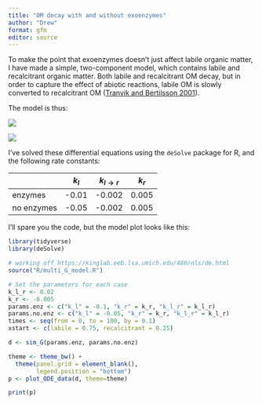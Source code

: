 ```yaml
---
title: "OM decay with and without exoenzymes"
author: "Drew"
format: gfm
editor: source
---
```


To make the point that exoenzymes doesn't just affect labile organic matter, I have made a simple, two-component model, which contains labile and recalcitrant organic matter. Both labile and recalcitrant OM decay, but in order to capture the effect of abiotic reactions, labile OM is slowly converted to recalcitrant OM ([Tranvik and Bertilsson 2001](https://onlinelibrary.wiley.com/doi/full/10.1046/j.1461-0248.2001.00245.x?casa_token=bPAvbpSsrowAAAAA%3Alg4u2CUXHlJGM0zy17ufH7Q-dG32LKE_l8B7H7Ed1IudfPYP0P1_KofEs2QkbdOdJ1A6LFC72Mooe5RG)). 

The model is thus:

![](https://latex.codecogs.com/svg.image?\frac{dG_l}{dt}&space;=&space;k_l&space;G_l&space;-&space;k_{l\rightarrow&space;r}G_l)

![](https://latex.codecogs.com/svg.image?\frac{dG_r}{dt}&space;=&space;k_rG_r&space;&plus;&space;k_{l\rightarrow&space;r}G_l)

I've solved these differential equations using the `deSolve` package for R, and the following rate constants:


 &nbsp; | $k_l$ | $k_{l \rightarrow r}$ | $k_r$
--|--|--|--
enzymes | -0.01 | -0.002 | 0.005
no enzymes | -0.05 | -0.002 | 0.005

I'll spare you the code, but the model plot looks like this:


```r
library(tidyverse)
library(deSolve)

# working off https://kinglab.eeb.lsa.umich.edu/480/nls/de.html
source("R/multi_G_model.R")

# Set the parameters for each case
k_l_r <- 0.02
k_r <- -0.005
params.enz <- c("k_l" = -0.1, "k_r" = k_r, "k_l_r" = k_l_r)
params.no.enz <- c("k_l" = -0.05, "k_r" = k_r, "k_l_r" = k_l_r)
times <- seq(from = 0, to = 100, by = 0.1)
xstart <- c(labile = 0.75, recalcitrant = 0.25)

d <- sim_G(params.enz, params.no.enz) 

theme <- theme_bw() + 
  theme(panel.grid = element_blank(),
        legend.position = "bottom")
p <- plot_ODE_data(d, theme=theme)
```

```r
print(p)
```

